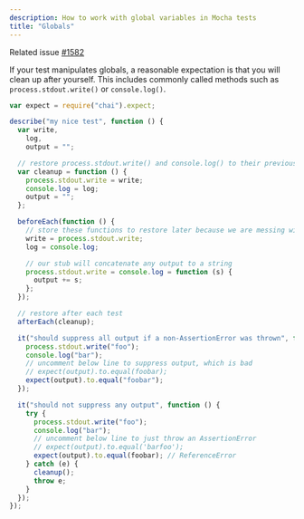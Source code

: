 ```yaml
---
description: How to work with global variables in Mocha tests
title: "Globals"
---
```


Related issue [#1582](https://github.com/mochajs/mocha/issues/1582)

If your test manipulates globals, a reasonable expectation is that you will clean up after yourself. This includes commonly called methods such as `process.stdout.write()` or `console.log()`.

```js
var expect = require("chai").expect;

describe("my nice test", function () {
  var write,
    log,
    output = "";

  // restore process.stdout.write() and console.log() to their previous glory
  var cleanup = function () {
    process.stdout.write = write;
    console.log = log;
    output = "";
  };

  beforeEach(function () {
    // store these functions to restore later because we are messing with them
    write = process.stdout.write;
    log = console.log;

    // our stub will concatenate any output to a string
    process.stdout.write = console.log = function (s) {
      output += s;
    };
  });

  // restore after each test
  afterEach(cleanup);

  it("should suppress all output if a non-AssertionError was thrown", function () {
    process.stdout.write("foo");
    console.log("bar");
    // uncomment below line to suppress output, which is bad
    // expect(output).to.equal(foobar);
    expect(output).to.equal("foobar");
  });

  it("should not suppress any output", function () {
    try {
      process.stdout.write("foo");
      console.log("bar");
      // uncomment below line to just throw an AssertionError
      // expect(output).to.equal('barfoo');
      expect(output).to.equal(foobar); // ReferenceError
    } catch (e) {
      cleanup();
      throw e;
    }
  });
});
```
